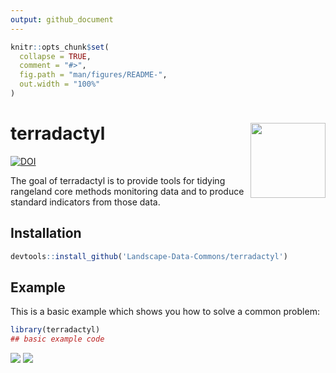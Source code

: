 ```yaml
---
output: github_document
---
```


<!-- README.md is generated from README.Rmd. Please edit that file -->

```r
knitr::opts_chunk$set(
  collapse = TRUE,
  comment = "#>",
  fig.path = "man/figures/README-",
  out.width = "100%"
)
```
# terradactyl <img src='man/figures/logo.png' align="right" height="120" />

<!-- badges: start -->
[![DOI](https://zenodo.org/badge/108332745.svg)](https://zenodo.org/badge/latestdoi/108332745)
<!-- badges: end -->

The goal of terradactyl is to provide tools for tidying rangeland core methods monitoring data and to produce standard indicators from those data. 

## Installation

``` r
devtools::install_github('Landscape-Data-Commons/terradactyl')
```

## Example

This is a basic example which shows you how to solve a common problem:

```r
library(terradactyl)
## basic example code
```


<img src ='man/figures/data-flow.png' />
<img src ='man/figures/functions.png' />
